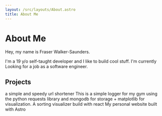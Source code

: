```yaml
---
layout: /src/layouts/About.astro
title: About Me
---
```



# About Me

Hey, my name is Fraser Walker-Saunders.

I'm a 19 y/o self-taught developer and I like to build cool stuff. 
I'm currently Looking for a job as a software engineer.



## Projects

<div class="grid gap-6 sm:grid-cols-2">
  <Project url="https://github.com/fraserws/blnk" title="blnk">
  a simple and speedy url shortener


  </Project>
  <Project url="https://github.com/fraserws/GymAttendanceLogger" title="Gym Attendance Logger">
This is a simple logger for my gym using the python requests library and mongodb for storage + matplotlib for visualization.
  </Project>
  <Project url="https://github.com/fraserws/Algosortv2" title="AlgoSort">
A sorting visualizer build with react


  </Project>
  <Project url="https://fraserws.dev" title="fraserws.dev">
My personal website built with Astro
  </Project>
</div>


